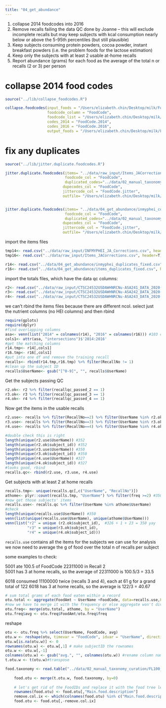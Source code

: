 ```yaml
---
title: "04_get_abundance"
---
```


  1. collapse 2014 foodcodes into 2016 
  2. Remove recalls failing the data QC done by Joanne  – this will exclude incomplete recalls but may keep subjects with kcal consumption nearly below or above the 5-95th percentiles (but still plausible)  
  3. Keep subjects consuming protein powders, cocoa powder, instant breakfast powders (i.e. the problem foods for the lactose estimation)  
  4. Keep only the subjects with at least 2 usable at-home recalls  
  5. Report abundance (grams) for each food as the average of the total n or recalls (2 or 3) per person  

# collapse 2014 food codes

```r
source("../lib/collapse_foodcodes.R")

collapse.foodcodes(input_foods = "/Users/elizabeth.chin/Desktop/milk/Food_Tree/data/raw_input/INFMYPHEI_JA_Corrections.csv",
                   foodcode_column = "FoodCode", 
                   foodcode_list = "/Users/elizabeth.chin/Desktop/milk/Food_Tree/data/02_manual_taxonomy_curation/foodcodes2014_convert_to_16_input.csv",
                   codes_2014 = "FoodCode.2014", 
                   codes_2016 = "FoodCode.2016", 
                   output_foods = "/Users/elizabeth.chin/Desktop/milk/Food_Tree/data/04_get_abundance/inmyphei_collapsed_foodcodes.csv")

```

# fix any duplicates
```r
source("../lib/jitter.duplicate.foodcodes.R")

jitter.duplicate.foodcodes(items= "../data/raw_input/Items_JACorrections.csv",
                           foodcode_col = "FoodCode", 
                           duplicated_codes="../data/02_manual_taxonomy_curation/foodcodes_duplicated_with_jitter.txt",
                          dupecodes_col = "FoodCode",
                          jittercode_col = "FoodCode.jitter",
                          outfile= "/Users/elizabeth.chin/Desktop/milk/Food_Tree/data/04_get_abundance/items_duplicates_fixed.csv")


jitter.duplicate.foodcodes(items= "../data/04_get_abundance/inmyphei_collapsed_foodcodes.csv",
                           foodcode_col = "FoodCode", 
                           duplicated_codes="../data/02_manual_taxonomy_curation/foodcodes_duplicated_with_jitter.txt",
                          dupecodes_col = "FoodCode",
                          jittercode_col = "FoodCode.jitter",
                          outfile= "/Users/elizabeth.chin/Desktop/milk/Food_Tree/data/04_get_abundance/inmyphei_duplicates_fixed.csv")
```


import the items files 
```r
tmp14<- read.csv("../data/raw_input/INFMYPHEI_JA_Corrections.csv", header=T) #original has 5387 rows
tmp16<- read.csv("../data/raw_input/Items_JACorrections.csv", header=T) #original has 22391 rows

r14<- read.csv("../data/04_get_abundance/inmyphei_duplicates_fixed.csv", header=T) #also has 5387 rows
r16<- read.csv("../data/04_get_abundance/items_duplicates_fixed.csv", header=T) #22391 rows 
```
import the totals files, which have the data qc columns:  
```r
r2<- read.csv("../data/raw_input/CTSC24532USDAWHNRCNu-ASA241_DATA_2020-01-02_1128.csv", header=T)
r3<- read.csv("../data/raw_input/CTSC24532USDAWHNRCNu-ASA242_DATA_2020-01-02_1128.csv", header=T)
r4<- read.csv("../data/raw_input/CTSC24532USDAWHNRCNu-ASA243_DATA_2020-01-02_1129.csv", header=T)
```


we can't rbind the items files  because there are different ncol. select just the nutrient columns (no HEI columns) and then rbind  
```r
require(gplots)
require(dplyr)
#find overlapping columns 
asa<- venn(list("2014" = colnames(r14), "2016" = colnames(r16))) #103 columns overlap
cols1<- attr(asa, "intersections")$'2014:2016' 
#get the matching columns
r14.tmp<- r14[,cols1] 
r16.tmp<- r16[,cols1]
#put into one df and remove the training recall 
recalls<- rbind(r14.tmp,r16.tmp) %>% filter(RecallNo != 1)
#clean up the subject ID 
recalls$UserName<- gsub("[^0-9]", "", recalls$UserName)
```


Get the subjects passing QC 
```r
r2.ok<- r2 %>% filter(recallqc_passed_2 == 1) 
r3.ok<- r3 %>% filter(recallqc_passed_3 == 1) 
r4.ok<- r4 %>% filter(recallqc_passed_4 == 1)
```


Now get the items in the usable recalls  
```r
r2.use<- recalls %>% filter(RecallNo==2) %>% filter(UserName %in% r2.ok$subject_id)
r3.use<- recalls %>% filter(RecallNo==3) %>% filter(UserName %in% r3.ok$subject_id)
r4.use<- recalls %>% filter(RecallNo==4) %>% filter(UserName %in% r4.ok$subject_id)

#double check this is right
length(unique(r2.use$UserName)) #352
length(unique(r2.ok$subject_id)) #352
length(unique(r3.use$UserName)) #350
length(unique(r3.ok$subject_id)) #350
length(unique(r4.use$UserName)) #327
length(unique(r4.ok$subject_id)) #327
#looks good, rbind
recalls.qc<- rbind(r2.use, r3.use, r4.use)
```

Get subjects with at least 2 at home recalls 
```r
recalls.tmp<- unique(recalls.qc[,c("UserName", "RecallNo")])
athome<- plyr::count(recalls.tmp, "UserName") %>% filter(freq >=2) #350 subjects
#now get those subjects' items 
recalls.use<- recalls.qc %>% filter(UserName %in% athome$UserName)
#check
length(unique(recalls.use$UserName)) #350
venn(list(unique(recalls.use$UserName), unique(athome$UserName)))
venn(list("r2" = unique (r2.ok$subject_id),  #326 + 1 + 23 = 350 yay
          "r3" = unique(r3.ok$subject_id),
          "r4" = unique(r4.ok$subject_id)))
```

`recalls.use` contains all the items for the subjects we can use for analysis   
we now need to average the g of food over the total n of recalls per subject   

some examples to check:   

5001 ate 100.5 of FoodCode 22311000 in Recall 2  
5001 has 3 at home recalls, so the average of 22311000 is 100.5/3 = 33.5  

6018 consumed 11100000 twice (recalls 3 and 4), each at 61 g for a grand total of 122
6018 has 3 at home recalls, so the average is 122/3 = 40.67


```r
# sum total grams of each food eaten within a record
otu.total <- aggregate(FoodAmt ~ UserName +FoodCode, data=recalls.use,FUN="sum")
#now we have to merge it with the frequency or else aggregate won't divide by the total n of recalls (since not all foods appear in every recall) 
otu.freq<- merge(otu.total, athome, by = "UserName")
otu.freq$avg <- otu.freq$FoodAmt/otu.freq$freq
```

reshape 
```r
otu <- otu.freq %>% select(UserName, FoodCode, avg)
otu.w <- reshape(otu, timevar = "FoodCode", idvar = "UserName", direction = "wide")
otu.w[is.na(otu.w)] <- 0
rownames(otu.w) <- otu.w[,1] # make subjectID the rownames
otu.w <- otu.w[,-1]    
colnames(otu.w) <- gsub("avg.", "", colnames(otu.w)) #rename column names to FoodCodes only
t.otu.w <- t(otu.w)#transpose
```


```r
food.taxonomy <- read.table("../data/02_manual_taxonomy_curation/FL100_final_taxonomy_foodcodes.txt", sep="\t", colClasses="character", quote="", header=T)
    
    food.otu <- merge(t.otu.w, food.taxonomy, by=0)
    
    # let's get rid of the FoodIDs and replace it with the food tree leaf names
    rownames(food.otu) <- food.otu[,"Main.food.description"]
    remove.col.ix <- which(colnames(food.otu) %in% c("Main.food.description", "Row.names"))
    food.otu <- food.otu[,-remove.col.ix]
```

